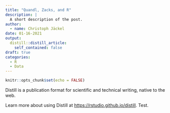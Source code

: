 ```yaml
---
title: "Quandl, Zacks, and R"
description: |
  A short description of the post.
author:
  - name: Christoph Jäckel
date: 01-16-2021
output:
  distill::distill_article:
    self_contained: false
draft: true
categories:
  - R
  - Data
---
```



```r
knitr::opts_chunk$set(echo = FALSE)
```

Distill is a publication format for scientific and technical writing, native to the web.

Learn more about using Distill at <https://rstudio.github.io/distill>. Test.


